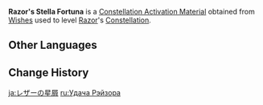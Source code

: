 {{Item Infobox
|id           = 001120
|image        = Item Stella Fortuna (4 Star).png
|type         = Constellation Activation Materials
|group        = Stella Fortuna
|quality      = 4
|description  = [[Razor]]'s Constellation Activation Material
|source1      = [[Wishes]]
|source2      = [[Paimon's Bargains]]
}}
'''Razor's Stella Fortuna''' is a [[Constellation Activation Material]] obtained from [[Wishes]] used to level [[Razor]]'s [[Constellation]].

==Other Languages==
{{Other Languages
|en      = Razor's Stella Fortuna
|zhs     = 雷泽的命星
|zhs_rm  = Léizé de Mìngxīng
|zht     = 雷澤的命星
|zht_rm  = Léizé de Mìngxīng
|zh_tl   = Razor's {{Lex|Stella Fortuna|zh}}
|ja      = レザーの星屑
|ja_rm   = Rezaa no Hoshikuzu
|ja_tl   = Razor's {{Lex|Stella Fortuna|ja}}
|ko      = 레이저의 운명의 별
|ko_rm   = Reijeo-ui Unmyeong-ui Byeol
|ko_tl   = Razor's {{Lex|Stella Fortuna|ko}}
|es      = Stella Fortuna de Razor
|es_tl   = Razor's Stella Fortuna
|fr      = Stella Fortuna de Razor
|fr_tl   = Razor's Stella Fortuna
|ru      = <!--Удача Рэйзор-->
|ru_tl   = <!--Razor's {{Lex|Stella Fortuna|ru}}-->
|th      = ดวงดาวแห่งชีวิตของ Razor
|th_rm   = Duangdao haeng Chiwit khong Razor
|th_tl   = Razor's {{Lex|Stella Fortuna|th}}
|vi      = Chòm Sao Của Razor
|vi_tl   = Razor's {{Lex|Stella Fortuna|vi}}
|de      = Stella Fortuna von Razor
|de_tl   = Razor's Stella Fortuna
|id      = Razor's Stella Fortuna
|pt      = <!--Constelação de Razor/Stella Fortuna de Razor-->
|pt_tl   = <!--Razor's Stella Fortuna-->
|tr      = <!--Razor' Yaşam Yıldızı-->
|tr_tl   = <!--Razor's Stella Fortuna-->
|it      = Stella Fortuna di Razor
|it_tl   = Razor's Stella Fortuna
}}

==Change History==
{{Change History|1.0}}

[[ja:レザーの星屑]]
[[ru:Удача Рэйзора]]
